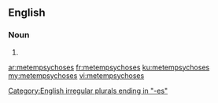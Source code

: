 ==English==

===Noun===
{{head|en|plural}}

# {{plural of|metempsychosis|lang=en}}

[[Category:English irregular plurals ending in "-es"]]

[[ar:metempsychoses]]
[[fr:metempsychoses]]
[[ku:metempsychoses]]
[[my:metempsychoses]]
[[vi:metempsychoses]]